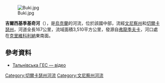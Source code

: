 {{no footnotes|time=2015-09-15T02:03:48+00:00}}
[[Image:Buki.jpg|right]]

'''吉爾西基季基奇河'''（{{lang-uk|Гірський Тікич}}），是[[烏克蘭|烏克蘭]]的河流，位於該國中部，流經[[文尼察州|文尼察州]]和[[切爾卡瑟州|切爾卡瑟州]]，河道全長167公里，流域面積3,510平方公里，發源自[[弗龍季夫卡|弗龍季夫卡]]，河口處在[[克里維科利納|克里維科利納]]東南面。

==參考資料==
* [http://www.youtube.com/watch?v=sEVsuvs2W7E Тальнівська ГЕС — відео] {{Wayback|url=http://www.youtube.com/watch?v=sEVsuvs2W7E |date=20161002165641 }}

{{DEFAULTSORT:Гірський Тікич}}
[[Category:切爾卡瑟州河流|Category:切爾卡瑟州河流]]
[[Category:文尼察州河流|Category:文尼察州河流]]


{{Ukraine-river-stub}}